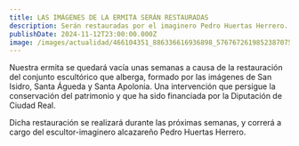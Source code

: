 ```yaml
---
title: LAS IMÁGENES DE LA ERMITA SERÁN RESTAURADAS
description: Serán restauradas por el imaginero Pedro Huertas Herrero.
publishDate: 2024-11-12T23:00:00.000Z
image: /images/actualidad/466104351_886336616936898_5767672619852387075_n.webp
---
```


Nuestra ermita se quedará vacía unas semanas a causa de la restauración del conjunto escultórico que alberga, formado por las imágenes de San Isidro, Santa Águeda y Santa Apolonia. Una intervención que persigue la conservación del patrimonio y que ha sido financiada por la Diputación de Ciudad Real.

Dicha restauración se realizará durante las próximas semanas, y correrá a cargo del escultor-imaginero alcazareño Pedro Huertas Herrero. 
